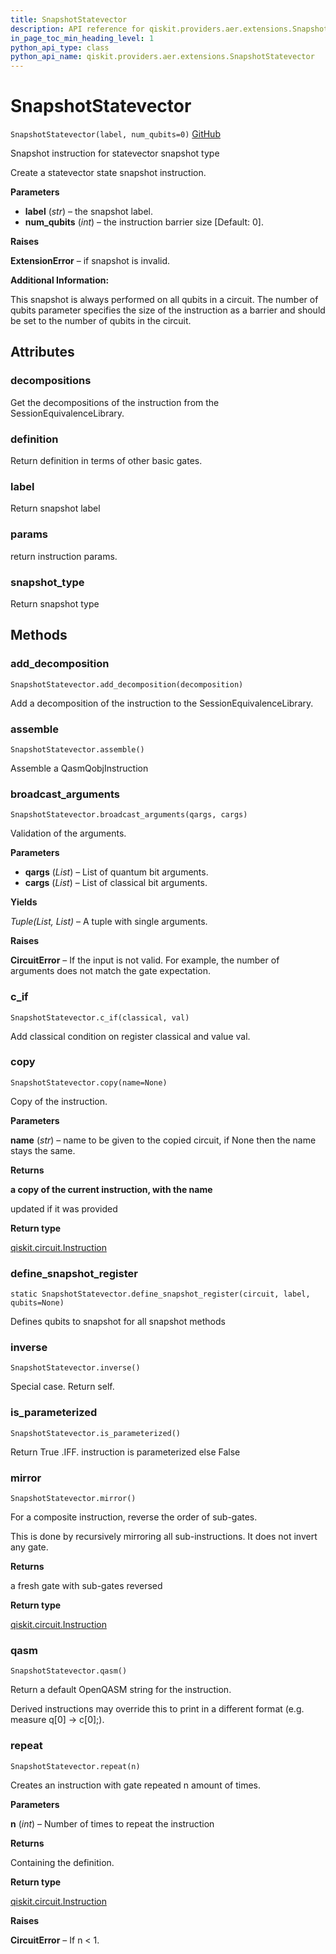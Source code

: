 ```yaml
---
title: SnapshotStatevector
description: API reference for qiskit.providers.aer.extensions.SnapshotStatevector
in_page_toc_min_heading_level: 1
python_api_type: class
python_api_name: qiskit.providers.aer.extensions.SnapshotStatevector
---
```


# SnapshotStatevector

<span id="qiskit.providers.aer.extensions.SnapshotStatevector" />

`SnapshotStatevector(label, num_qubits=0)` [GitHub](https://github.com/qiskit/qiskit-aer/tree/stable/0.5/qiskit/providers/aer/extensions/snapshot_statevector.py "view source code")

Snapshot instruction for statevector snapshot type

Create a statevector state snapshot instruction.

**Parameters**

*   **label** (*str*) – the snapshot label.
*   **num\_qubits** (*int*) – the instruction barrier size \[Default: 0].

**Raises**

**ExtensionError** – if snapshot is invalid.

**Additional Information:**

This snapshot is always performed on all qubits in a circuit. The number of qubits parameter specifies the size of the instruction as a barrier and should be set to the number of qubits in the circuit.

## Attributes

### decompositions

Get the decompositions of the instruction from the SessionEquivalenceLibrary.

### definition

Return definition in terms of other basic gates.

### label

Return snapshot label

### params

return instruction params.

### snapshot\_type

Return snapshot type

## Methods

### add\_decomposition

<span id="qiskit.providers.aer.extensions.SnapshotStatevector.add_decomposition" />

`SnapshotStatevector.add_decomposition(decomposition)`

Add a decomposition of the instruction to the SessionEquivalenceLibrary.

### assemble

<span id="qiskit.providers.aer.extensions.SnapshotStatevector.assemble" />

`SnapshotStatevector.assemble()`

Assemble a QasmQobjInstruction

### broadcast\_arguments

<span id="qiskit.providers.aer.extensions.SnapshotStatevector.broadcast_arguments" />

`SnapshotStatevector.broadcast_arguments(qargs, cargs)`

Validation of the arguments.

**Parameters**

*   **qargs** (*List*) – List of quantum bit arguments.
*   **cargs** (*List*) – List of classical bit arguments.

**Yields**

*Tuple(List, List)* – A tuple with single arguments.

**Raises**

**CircuitError** – If the input is not valid. For example, the number of arguments does not match the gate expectation.

### c\_if

<span id="qiskit.providers.aer.extensions.SnapshotStatevector.c_if" />

`SnapshotStatevector.c_if(classical, val)`

Add classical condition on register classical and value val.

### copy

<span id="qiskit.providers.aer.extensions.SnapshotStatevector.copy" />

`SnapshotStatevector.copy(name=None)`

Copy of the instruction.

**Parameters**

**name** (*str*) – name to be given to the copied circuit, if None then the name stays the same.

**Returns**

**a copy of the current instruction, with the name**

updated if it was provided

**Return type**

[qiskit.circuit.Instruction](qiskit.circuit.Instruction "qiskit.circuit.Instruction")

### define\_snapshot\_register

<span id="qiskit.providers.aer.extensions.SnapshotStatevector.define_snapshot_register" />

`static SnapshotStatevector.define_snapshot_register(circuit, label, qubits=None)`

Defines qubits to snapshot for all snapshot methods

### inverse

<span id="qiskit.providers.aer.extensions.SnapshotStatevector.inverse" />

`SnapshotStatevector.inverse()`

Special case. Return self.

### is\_parameterized

<span id="qiskit.providers.aer.extensions.SnapshotStatevector.is_parameterized" />

`SnapshotStatevector.is_parameterized()`

Return True .IFF. instruction is parameterized else False

### mirror

<span id="qiskit.providers.aer.extensions.SnapshotStatevector.mirror" />

`SnapshotStatevector.mirror()`

For a composite instruction, reverse the order of sub-gates.

This is done by recursively mirroring all sub-instructions. It does not invert any gate.

**Returns**

a fresh gate with sub-gates reversed

**Return type**

[qiskit.circuit.Instruction](qiskit.circuit.Instruction "qiskit.circuit.Instruction")

### qasm

<span id="qiskit.providers.aer.extensions.SnapshotStatevector.qasm" />

`SnapshotStatevector.qasm()`

Return a default OpenQASM string for the instruction.

Derived instructions may override this to print in a different format (e.g. measure q\[0] -> c\[0];).

### repeat

<span id="qiskit.providers.aer.extensions.SnapshotStatevector.repeat" />

`SnapshotStatevector.repeat(n)`

Creates an instruction with gate repeated n amount of times.

**Parameters**

**n** (*int*) – Number of times to repeat the instruction

**Returns**

Containing the definition.

**Return type**

[qiskit.circuit.Instruction](qiskit.circuit.Instruction "qiskit.circuit.Instruction")

**Raises**

**CircuitError** – If n \< 1.

